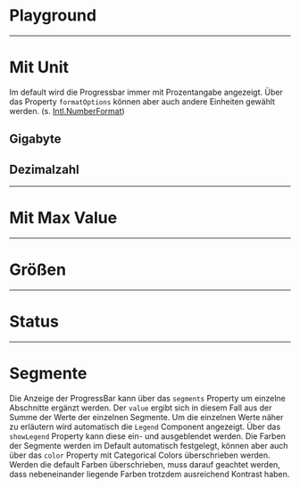 # Playground

<LiveCodeEditor />

---

# Mit Unit

Im default wird die Progressbar immer mit Prozentangabe angezeigt. Über das
Property `formatOptions` können aber auch andere Einheiten gewählt werden. (s.
[Intl.NumberFormat](https://developer.mozilla.org/en-US/docs/Web/JavaScript/Reference/Global_Objects/Intl/NumberFormat))

## Gigabyte

<LiveCodeEditor example="unit" editorCollapsed />

## Dezimalzahl

<LiveCodeEditor example="decimal" editorCollapsed />

---

# Mit Max Value

<LiveCodeEditor example="maxValue" editorCollapsed />

---

# Größen

<LiveCodeEditor example="size" editorCollapsed />

---

# Status

<LiveCodeEditor example="status" editorCollapsed />

---

# Segmente

Die Anzeige der ProgressBar kann über das `segments` Property um einzelne
Abschnitte ergänzt werden. Der `value` ergibt sich in diesem Fall aus der Summe
der Werte der einzelnen Segmente. Um die einzelnen Werte näher zu erläutern wird
automatisch die `Legend` Component angezeigt. Über das `showLegend` Property
kann diese ein- und ausgeblendet werden. Die Farben der Segmente werden im
Default automatisch festgelegt, können aber auch über das `color` Property mit
Categorical Colors überschrieben werden. Werden die default Farben
überschrieben, muss darauf geachtet werden, dass nebeneinander liegende Farben
trotzdem ausreichend Kontrast haben.

<LiveCodeEditor example="segments" editorCollapsed />
